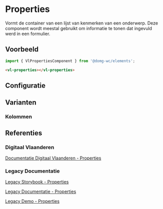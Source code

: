 
# Properties

<VluxMetaData id="elements-properties" />

Vormt de container van een lijst van kenmerken van een onderwerp.
Deze component wordt meestal gebruikt om informatie te tonen dat ingevuld werd in een formulier.


## Voorbeeld

```js
import { VlPropertiesComponent } from '@domg-wc/elements';
```

```html
<vl-properties></vl-properties>
```

<Canvas of={VlPropertiesStories.PropertiesDefault} />


## Configuratie

<ArgTypes of={VlPropertiesStories.PropertiesDefault} />


## Varianten

### Kolommen

<Canvas of={VlPropertiesStories.PropertiesColumn} />


## Referenties

### Digitaal Vlaanderen

[Documentatie Digitaal Vlaanderen - Properties](https://overheid.vlaanderen.be/webuniversum/v3/documentation/components/vl-ui-properties)

### Legacy Documentatie

[Legacy Storybook - Properties](https://webcomponenten.omgeving.vlaanderen.be/storybook/?path=/docs/custom-elements-vl-properties--default)

[Legacy Documentatie - Properties](https://webcomponenten.omgeving.vlaanderen.be/doc/VlProperties.html)

[Legacy Demo - Properties](https://webcomponenten.omgeving.vlaanderen.be/demo/vl-properties.html)
